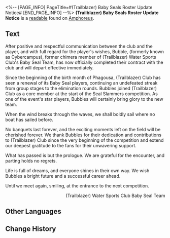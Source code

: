 <%-- [PAGE_INFO]
PageTitle=#(Trailblazer) Baby Seals Roster Update Notice#
[END_PAGE_INFO] --%>
{{Readable Infobox
|id           = 515
|partIds      = 190842
|title        = 
|image        = Item (Trailblazer) Baby Seals Roster Update Notice.png
|world        = Amphoreus
|parts        = 1
|author       = <!--to be added-->
|description  = Official announcement from the (Trailblazer) Aquatics Club regarding their Baby Seal Team.
|part1        = (Trailblazer) Baby Seals Roster Update Notice
|source1      = {{cx|Source missing}}
|characters   = 
|factions     = 
}}
'''(Trailblazer) Baby Seals Roster Update Notice''' is a [[readable]] found on [[Amphoreus]].
<!--
==Location==
{{Map Embed|<map name>|<marker id>}}
-->
==Text==
After positive and respectful communication between the club and the player, and with full regard for the player's wishes, Bubble, (formerly known as Cybercampus), former chimera member of (Trailblazer) Water Sports Club's Baby Seal Team, has now officially completed their contract with the club and will depart effective immediately.

Since the beginning of the birth month of Phagousa, (Trailblazer) Club has seen a renewal of its Baby Seal players, continuing an undefeated streak from group stages to the elimination rounds. Bubbles joined (Trailblazer) Club as a core member at the start of the Seal Slammers competition. As one of the event's star players, Bubbles will certainly bring glory to the new team.

When the wind breaks through the waves, we shall boldly sail where no boat has sailed before.

No banquets last forever, and the exciting moments left on the field will be cherished forever. We thank Bubbles for their dedication and contributions to (Trailblazer) Club since the very beginning of the competition and extend our deepest gratitude to the fans for their unwavering support.

What has passed is but the prologue. We are grateful for the encounter, and parting holds no regrets.

Life is full of dreams, and everyone shines in their own way. We wish Bubbles a bright future and a successful career ahead.

Until we meet again, smiling, at the entrance to the next competition.

<div align="right">(Trailblazer) Water Sports Club Baby Seal Team</div>

<!--
==Trivia==
* 
-->
==Other Languages==
{{Other Languages
|en   = (Trailblazer) Baby Seals Roster Update Notice
|zhs  = (开拓者)小海豹战队选手变动公告
|zht  = (開拓者)小海豹戰隊選手變動公告
|ja   = (開拓者)のリトル・アザラシチーム選手変更について
|ko   = (개척자) 물범팀 선수 변경 공지
|es   = Aviso de cambio de alineación del equipo de foquitas de (Trazacaminos)
|fr   = Annonce sur le remaniement de l'équipe des bébés phoques de ({{MC|m=Pionnier|f=Pionnière}})
|ru   = (Первопроходец): Объявление о смене участников отряда «Маленькие тюлени»
|th   = ประกาศเปลี่ยนผู้เข้าแข่งขัน ของกลุ่มแมวน้ำ (ผู้บุกเบิก)
|vi   = Thông Báo Thay Đổi Tuyển Thủ Đội Hải Cẩu Nhỏ (Nhà Khai Phá)
|de   = Bekanntmachung über die Umbesetzung des Teams Seehündchen von (Trailblazer)
|id   = Pengumuman Perubahan Pemain Tim Anjing Laut Kecil (Trailblazer)
|pt   = Nota de Atualização do Esquadrão das Foquinhas de (Desbrava{{MC|m=dor|f=dora}})
}}

==Change History==
{{Change History|3.2}}